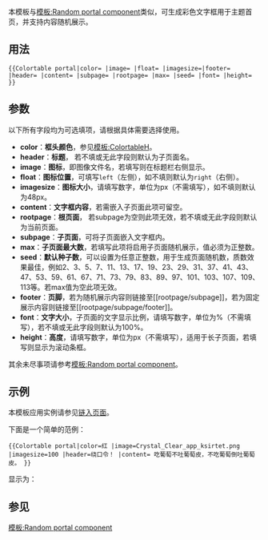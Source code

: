 {{NoteTA|G1=IT}}
{{Documentation subpage}}

本模板与[[模板:Random portal component]]类似，可生成彩色文字框用于主题首页，并支持内容随机展示。

== 用法 ==

<pre>
{{Colortable portal|color= |image= |float= |imagesize=|footer= |header= |content= |subpage= |rootpage= |max= |seed= |font= |height= }}
</pre>

== 参数 ==
以下所有字段均为可选填项，请根据具体需要选择使用。
* '''color'''：'''框头颜色'''，参见[[模板:ColortableH]]。
* '''header'''：'''标题'''， 若不填或无此字段则默认为子页面名。
* '''image'''：'''图标'''，即图像文件名，若填写则在标题栏右侧显示。
* '''float'''：'''图标位置'''，可填写<tt>left</tt>（左侧），如不填则默认为<tt>right</tt>（右侧）。
* '''imagesize'''：'''图标大小'''，请填写数字，单位为px（不需填写），如不填则默认为48px。
* '''content'''：'''文字框内容'''，若需嵌入子页面此项可留空。
* '''rootpage'''：'''根页面'''， 若subpage为空则此项无效，若不填或无此字段则默认为当前页面。
* '''subpage'''：'''子页面'''，可将子页面嵌入文字框内。
* '''max'''：'''子页面最大数'''，若填写此项将启用子页面随机展示，值必须为正整数。
* '''seed'''：'''默认种子数'''，可以设置为任意正整数，用于生成页面随机数，质数效果最佳，例如2、3、5、7、11、13、17、19、23、29、31、37、41、43、47、53、59、61、67、71、73、79、83、89、97、101、103、107、109、113等。若max值为空此项无效。
* '''footer'''：'''页脚'''，若为随机展示内容则链接至<nowiki>[[rootpage/subpage]]</nowiki>，若为固定展示内容则链接至<nowiki>[[rootpage/subpage/footer]]</nowiki>。
* '''font'''：'''文字大小'''，子页面的文字显示比例，请填写数字，单位为%（不需填写），若不填或无此字段则默认为100%。
* '''height'''：'''高度'''，请填写数字，单位为px（不需填写），适用于长子页面，若填写则显示为滚动条框。

其余未尽事项请参考[[模板:Random portal component]]。

== 示例 ==

本模板应用实例请参见[[Special:Whatlinkshere/Template:{{BASEPAGENAME}}&hidelinks=1|链入页面]]。

下面是一个简单的范例：

<pre>{{Colortable portal|color=红 |image=Crystal_Clear_app_ksirtet.png |imagesize=100 |header=绕口令！ |content= 吃葡萄不吐葡萄皮，不吃葡萄倒吐葡萄皮。 }}</pre>

显示为：
{{Colortable portal|color=红 |image=Crystal_Clear_app_ksirtet.png |imagesize=100 |header=绕口令！ |content= 吃葡萄不吐葡萄皮，不吃葡萄倒吐葡萄皮。 }}

== 参见 ==
[[模板:Random portal component]]

<includeonly>
[[Category:主題模板|{{PAGENAME}}]]
[[Category:维基专题模板|{{PAGENAME}}]]
[[Category:使用了分析程序的模板|{{PAGENAME}}]]

<!-- ADD INTERWIKIS LINKS AFTER THIS LINE -->
</includeonly>